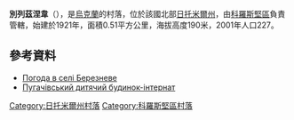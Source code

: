 {{coord|50|51|28|N|28|24|45|E|scale:30000|display=title}}

'''別列茲涅韋'''（{{lang-uk|Березневе}}），是[[烏克蘭|烏克蘭]]的村落，位於該國北部[[日托米爾州|日托米爾州]]，由[[科羅斯堅區|科羅斯堅區]]負責管轄，始建於1921年，面積0.51平方公里，海拔高度190米，2001年人口227。

==參考資料==
* [http://weather.in.ua/ua/zhitomirskaja/996 Погода в селі Березневе]{{Wayback|url=http://weather.in.ua/ua/zhitomirskaja/996 |date=20160305085541 }}
* [http://www.korosten-info.com/index.php?option=com_content&view=article&id=562:-l-r&catid=45:2011-06-17-17-02-15&Itemid=481 Пугачівський дитячий будинок-інтернат]

{{DEFAULTSORT:Березневе}}
[[Category:日托米爾州村落|Category:日托米爾州村落]]
[[Category:科羅斯堅區村落|Category:科羅斯堅區村落]]


{{Zhytomyr-geo-stub}}